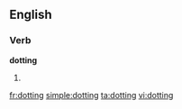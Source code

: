 ==English==

===Verb===
'''dotting'''

# {{present participle of|[[dot]]}}

[[fr:dotting]]
[[simple:dotting]]
[[ta:dotting]]
[[vi:dotting]]